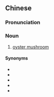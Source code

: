 ==Chinese==
{{zh-forms|type=121}}

===Pronunciation===
{{zh-pron
|m=hēimǔdāngū
|cat=n
}}

===Noun===
{{zh-noun}}

# [[oyster mushroom]]

====Synonyms====
* {{zh-l|糙皮側耳}}
* {{zh-l|側耳}}
* {{zh-l|蠔菇}}
* {{zh-l|平菇}}
* {{zh-l|秀珍菇}}